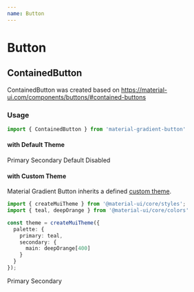 ```yaml
---
name: Button
---
```


# Button

## ContainedButton

ContainedButton was created based on https://material-ui.com/components/buttons/#contained-buttons

### Usage

```ts
import { ContainedButton } from 'material-gradient-button'
```

#### with Default Theme

<Playground>
  <ContainedButton color="primary">Primary</ContainedButton>
  <ContainedButton color="secondary">Secondary</ContainedButton>
  <ContainedButton>Default</ContainedButton>
  <ContainedButton color="primary" disabled={true}>Disabled</ContainedButton>
</Playground>

#### with Custom Theme


Material Gradient Button inherits a defined [custom theme](https://material-ui.com/customization/color/).

```ts
import { createMuiTheme } from '@material-ui/core/styles';
import { teal, deepOrange } from '@material-ui/core/colors'

const theme = createMuiTheme({
  palette: {
    primary: teal,
    secondary: {
      main: deepOrange[400]
    }
  }
});
```

<Playground>
  <ThemeProvider theme={theme}>
    <ContainedButton color="primary">Primary</ContainedButton>
    <ContainedButton color="secondary">Secondary</ContainedButton>
  </ThemeProvider>
</Playground>